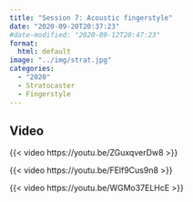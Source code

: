 ```yaml
---
title: "Session 7: Acoustic fingerstyle"
date: "2020-09-20T20:37:23"
#date-modified: "2020-09-12T20:47:23"
format: 
  html: default
image: "../img/strat.jpg"
categories:
  - "2020"
  - Stratocaster
  - Fingerstyle
---
```


## Video

{{< video https://youtu.be/ZGuxqverDw8 >}}

{{< video https://youtu.be/FElf9Cus9n8 >}}

{{< video https://youtu.be/WGMo37ELHcE >}}
